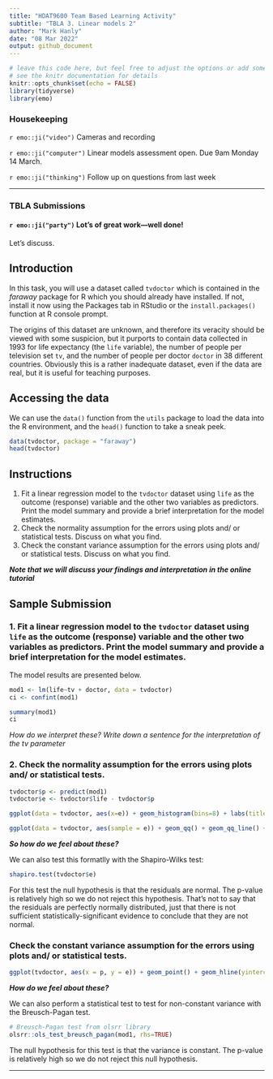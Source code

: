 ```yaml
---
title: "HDAT9600 Team Based Learning Activity"
subtitle: "TBLA 3. Linear models 2"
author: "Mark Hanly"
date: "08 Mar 2022"
output: github_document
---
```


```r
# leave this code here, but feel free to adjust the options or add some more
# see the knitr documentation for details
knitr::opts_chunk$set(echo = FALSE)
library(tidyverse)
library(emo)
```

### Housekeeping

`r emo::ji("video")` Cameras and recording 

`r emo::ji("computer")` Linear models assessment open. Due 9am Monday 14 March.

`r emo::ji("thinking")` Follow up on questions from last week

***

### TBLA Submissions

#### `r emo::ji("party")` Lot's of great work---well done!

Let's discuss.


## Introduction

In this task, you will use a dataset called `tvdoctor` which is contained in the _faraway_ package for R which you should already have installed. If not, install it now using the Packages tab in RStudio or the `install.packages()` function at R console prompt.

The origins of this dataset are unknown, and therefore its veracity should be viewed with some suspicion, but it purports to contain data collected in 1993 for life expectancy (the `life` variable), the number of people per television set `tv`, and the number of people per doctor `doctor` in 38 different countries. Obviously this is a rather inadequate dataset, even if the data are real, but it is useful for teaching purposes.

## Accessing the data

We can use the `data()` function from the `utils` package to load the data into the R environment, and the `head()` function to take a sneak peek.

```r
data(tvdoctor, package = "faraway")
head(tvdoctor)
```


## Instructions

1. Fit a linear regression model to the `tvdoctor` dataset using `life` as the outcome (response) variable and the other two variables as predictors. Print the model summary and provide a brief interpretation for the model estimates.
1. Check the normality assumption for the errors using plots and/ or statistical tests. Discuss on what you find.
1. Check the constant variance assumption for the errors using plots and/ or statistical tests. Discuss on what you find.

_**Note that we will discuss your findings and interpretation in the online tutorial**_

## Sample Submission

### 1. Fit a linear regression model to the `tvdoctor` dataset using `life` as the outcome (response) variable and the other two variables as predictors. Print the model summary and provide a brief interpretation for the model estimates.

The model results are presented below. 

```r
mod1 <- lm(life~tv + doctor, data = tvdoctor)
ci <- confint(mod1)

summary(mod1)
ci

```

_*How do we interpret these? Write down a sentence for the interpretation of the tv parameter*_

### 2. Check the normality assumption for the errors using plots and/ or statistical tests. 

```r
tvdoctor$p <- predict(mod1)
tvdoctor$e <- tvdoctor$life - tvdoctor$p

ggplot(data = tvdoctor, aes(x=e)) + geom_histogram(bins=8) + labs(title = "histogram of residuals")

ggplot(data = tvdoctor, aes(sample = e)) + geom_qq() + geom_qq_line() + labs(title = "QQ plot of residuals")

```

_**So how do we feel about these?**_

We can also test this formatlly with the Shapiro-Wilks test:

```r
shapiro.test(tvdoctor$e)
```

For this test the null hypothesis is that the residuals are normal. The p-value is relatively high so we do not reject this hypothesis. That’s not to say that the residuals are perfectly normally distributed, just that there is not sufficient statistically-significant evidence to conclude that they are not normal.


### Check the constant variance assumption for the errors using plots and/ or statistical tests. 

```r

ggplot(tvdoctor, aes(x = p, y = e)) + geom_point() + geom_hline(yintercept = 0, color = 'red') + labs(title = "Plot of residuals against estimated values")

```

_**How do we feel about these?**_

We can also perform a statistical test to test for non-constant variance with the Breusch-Pagan test. 

```r
# Breusch-Pagan test from olsrr library
olsrr::ols_test_breusch_pagan(mod1, rhs=TRUE)
```

The null hypothesis for this test is that the variance is constant. The p-value is relatively high so we do not reject this null hypothesis. 

***






